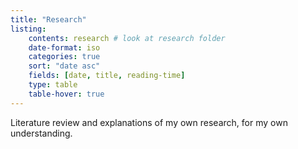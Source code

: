 ```yaml
---
title: "Research"
listing:
    contents: research # look at research folder
    date-format: iso
    categories: true
    sort: "date asc"
    fields: [date, title, reading-time]
    type: table
    table-hover: true
---
```


Literature review and explanations of my own research, for my own understanding.